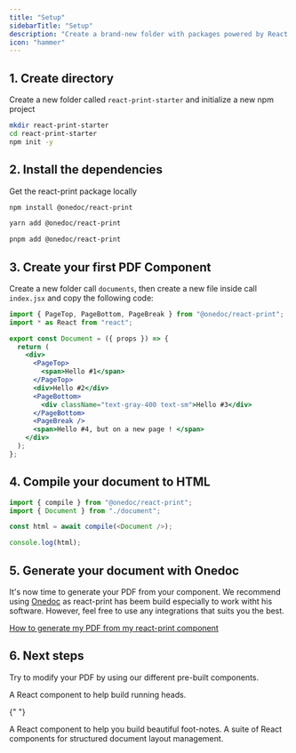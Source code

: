 ```yaml
---
title: "Setup"
sidebarTitle: "Setup"
description: "Create a brand-new folder with packages powered by React Print."
icon: "hammer"
---
```


## 1. Create directory

Create a new folder called `react-print-starter` and initialize a new npm project

```sh
mkdir react-print-starter
cd react-print-starter
npm init -y
```

## 2. Install the dependencies

Get the react-print package locally

<CodeGroup>

```sh npm
npm install @onedoc/react-print
```

```sh yarn
yarn add @onedoc/react-print
```

```sh pnpm
pnpm add @onedoc/react-print
```

</CodeGroup>

## 3. Create your first PDF Component

Create a new folder call `documents`, then create a new file inside call `index.jsx` and copy the following code:

```jsx document/index.tsx
import { PageTop, PageBottom, PageBreak } from "@onedoc/react-print";
import * as React from "react";

export const Document = ({ props }) => {
  return (
    <div>
      <PageTop>
        <span>Hello #1</span>
      </PageTop>
      <div>Hello #2</div>
      <PageBottom>
        <div className="text-gray-400 text-sm">Hello #3</div>
      </PageBottom>
      <PageBreak />
      <span>Hello #4, but on a new page ! </span>
    </div>
  );
};
```

## 4. Compile your document to HTML

```js index.tsx
import { compile } from "@onedoc/react-print";
import { Document } from "./document";

const html = await compile(<Document />);

console.log(html);
```

## 5. Generate your document with Onedoc

It's now time to generate your PDF from your component. We recommend using [Onedoc](/integrations/onedoc) as react-print has beem build especially to work witht his software. However, feel free to use any integrations that suits you the best.

[How to generate my PDF from my react-print component](/integrations/onedoc)

## 6. Next steps

Try to modify your PDF by using our different pre-built components.

<CardGroup>
  <Card title="Headings" icon='up' href="/components/headings">
    A React component to help build running heads.
  </Card>

{" "}

<Card title="Footnote" icon="file" href="/components/footnote">
  A React component to help you build beautiful foot-notes.
</Card>

  <Card title="Shell" icon='table-layout' href="/components/button">
    A suite of React components for structured document layout management.
  </Card>
</CardGroup>
